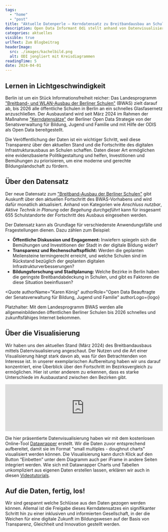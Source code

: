 ```yaml
---
tags:
  - "home"
  - "post"
title: "Aktuelle Datenperle – Kerndatensatz zu Breitbandausbau an Schulen"
description: Open Data Informant Odi stellt anhand von Datenvisualisierungen regelmäßig neue Datenschätze aus dem Berliner Open Data Portal vor. In dieser ersten Ausgabe entdecken wir den neu geöffneten Kerndatensatz zum Glasfaserausbau an Berliner Schulen.
categories: aktuelles
visible: true
urlText: Zum Blogbeitrag
headerImage:
  src: ./images/kachelbild.png
  alt: ODI jongliert mit Kreisdiagrammen
readingTime: 5
date: 2024-04-01
---
```


## Lernen in Lichtgeschwindigkeit
Berlin ist um ein Stück Informationsfreiheit reicher: 
Das Landesprogramm ["Breitband- und WLAN-Ausbau der Berliner Schulen"](https://www.berlin.de/sen/bildung/schule/digitale-schule/digitale-infrastruktur/breitband-und-netze/) (BWAS) zielt darauf ab, bis 2026 alle öffentliche Schulen in Berlin an ein schnelles Glasfasernetz anzuschließen.
Der Ausbaustand wird seit März 2024 im Rahmen der Maßnahme ["Kerndatensätze"](https://odis-berlin.de/projekte/2023-02-kerndatensätze/) der Berliner Open Data Strategie von der Senatsverwaltung für Bildung, Jugend und Familie und mit Hilfe der ODIS als Open Data bereitgestellt.

Die Veröffentlichung der Daten ist ein wichtiger Schritt, weil diese Transparenz über den aktuellen Stand und die Fortschritte des digitalen Infrastrukturausbaus an Schulen schaffen. Daten dieser Art ermöglichen eine evidenzbasierte Politikgestaltung und helfen, Investitionen und Bemühungen zu priorisieren, um eine moderne und gerechte Bildungslandschaft zu fördern.


<ImageSection
  src={image3}
  caption="Odi Platzhalter"
/>

## Über den Datensatz

Der neue Datensatz zum ["Breitband-Ausbau der Berliner Schulen"](https://daten.berlin.de/datensaetze/breitband-ausbau-der-berliner-schulen) gibt Auskunft über den aktuellen Fortschritt des BWAS-Vorhabens und wird dafür monatlich aktualisiert.
Anhand von Kategorien wie *Anschluss nutzbar*, *Aktive Technik in Planung* oder *Begehung durchgeführt* kann für insgesamt 655 Schulstandorte der Fortschritt des Ausbaus eingesehen werden. 


<ContentSection class="sm:px-6">
<ImageSection class="sm:container sm:mx-auto"
src={image}
caption="Ein Ausschnitt aus dem Datensatz."
/>
</ContentSection>

Der Datensatz kann als Grundlage für verschiedenste Anwendungsfälle und Fragestellungen dienen. Dazu zählen zum Beispiel:
- **Öffentliche Diskussion und Engagement:** Inwiefern spiegeln sich die Bemühungen und Investitionen der Stadt in der digitale Bildung wider?
- **Transparenz und Rechenschaftspflicht:** Werden die geplanten Meilensteine termingerecht erreicht, und welche Schulen sind im Rückstand bezüglich der geplanten digitalen Infrastrukturverbesserungen?
- **Bildungsforschung und Stadtplanung:** Welche Bezirke in Berlin haben die geringste Breitbandabdeckung in Schulen, und gibt es Faktoren die diese Situation beeinflussen?


<Quote
  authorName="Karen König"
  authorRole="Open Data Beauftragte der Senatsverwaltung für Bildung, Jugend und Familie"
  authorLogo={logo}
>
  Platzhalter: Mit dem Landesprogramm BWAS werden alle allgemeinbildenden öffentlichen Berliner Schulen bis 2026 schnelles und zukunftsfähiges Internet bekommen.
</Quote>

## Über die Visualisierung
Wir haben uns den aktuellen Stand (März 2024) des Breitbandausbaus mittels Datenvisualisierung angeschaut. Der Nutzen und die Art einer Visualisierung hängt stark davon ab, was für den Betrachtenden von Interesse ist. 
In unserer exemplarischen Aufbereitung haben wir uns darauf konzentriert, eine Überblick über den Fortschritt im Bezirksvergleich zu ermöglichen. Hier ist unter anderem zu erkennen, dass es starke Unterschiede im Ausbaustand zwischen den Bezirken gibt.


<ContentSection fullWidth={true}>
  <iframe class="sm:container sm:mx-auto"
    title="Breitbandausbau an Berliner Schulen" 
    aria-label="Mehrere Donuts" 
    id="datawrapper-chart-iUqfY" 
    src="https://datawrapper.dwcdn.net/iUqfY/1/" 
    scrolling="no" 
    frameborder="0" 
    width="100%"
    data-external="1">
  </iframe>
</ContentSection>



Die hier präsentierte Datenvisualisierung haben wir mit dem kostenlosen Online-Tool [Datawrapper](https://www.datawrapper.de/) erstellt. 
Wir die Daten zuvor entsprechend aufbereitet, damit sie im Format "small multiples - doughnut charts" visualisiert werden können. Die Visualisierung kann durch Klick auf den Button “Einbetten” unter dem Diagramm auch per iFrame in andere Seiten integriert werden. 
Wie sich mit Datawrapper Charts und Tabellen unkompliziert aus eigenen Daten erstellen lassen, erklären wir auch in diesen [Videotutorials](https://odis-berlin.de/ressourcen/datenvisualisierung_videos).

## Auf die Daten, fertig, los!

Wir sind gespannt welche Schlüsse aus den Daten gezogen werden können. Allemal ist die Freigabe dieses Kerndatensatzes ein signifikanter Schritt hin zu einer inklusiven und informierten Gesellschaft, in der die Weichen für eine digitale Zukunft im Bildungswesen auf der Basis von Transparenz, Gleichheit und Innovation gestellt werden.


<ImageSection
  src={image1}
  caption="Odi, unser Datenperlen-Maskottchen freut sich schon auf die nächste Datenveröffentlichung!"
/>

<script
  type="text/javascript"
  set:html={`!function(){"use strict";window.addEventListener("message",(function(e){if(void 0!==e.data["datawrapper-height"]){var t=document.querySelectorAll("iframe");for(var a in e.data["datawrapper-height"])for(var r=0;r<t.length;r++){if(t[r].contentWindow===e.source)t[r].style.height=e.data["datawrapper-height"][a]+"px"}}}))}();`}
/>